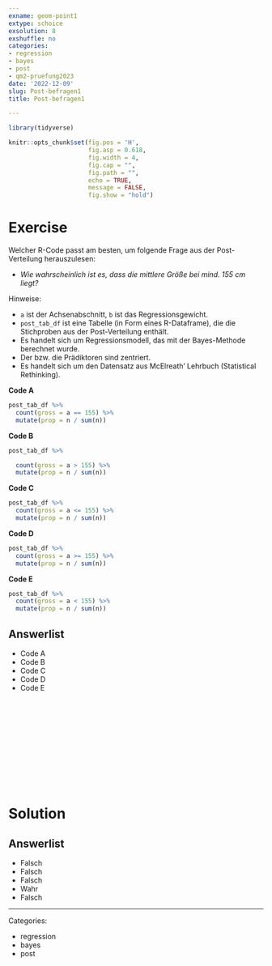 ```yaml
---
exname: geom-point1
extype: schoice
exsolution: 8
exshuffle: no
categories:
- regression
- bayes
- post
- qm2-pruefung2023
date: '2022-12-09'
slug: Post-befragen1
title: Post-befragen1

---
```





```r
library(tidyverse)

```


```r
knitr::opts_chunk$set(fig.pos = 'H',
                      fig.asp = 0.618,
                      fig.width = 4,
                      fig.cap = "", 
                      fig.path = "",
                      echo = TRUE,
                      message = FALSE,
                      fig.show = "hold")
```






# Exercise

Welcher R-Code passt am besten, 
um folgende Frage aus der Post-Verteilung herauszulesen:

- *Wie wahrscheinlich ist es, dass die mittlere Größe bei mind. 155 cm liegt?*

Hinweise:

- `a` ist der Achsenabschnitt, `b` ist das Regressionsgewicht.
- `post_tab_df` ist eine Tabelle (in Form eines R-Dataframe), die die Stichproben aus der Post-Verteilung enthält.
- Es handelt sich um Regressionsmodell, das mit der Bayes-Methode berechnet wurde.
- Der bzw. die Prädiktoren sind zentriert.
- Es handelt sich um den Datensatz aus McElreath' Lehrbuch (Statistical Rethinking).


**Code A**

```r
post_tab_df %>% 
  count(gross = a == 155) %>% 
  mutate(prop = n / sum(n))
```


**Code B**

```r
post_tab_df %>% 

  count(gross = a > 155) %>% 
  mutate(prop = n / sum(n))
```


**Code C**

```r
post_tab_df %>% 
  count(gross = a <= 155) %>% 
  mutate(prop = n / sum(n))
```



**Code D**

```r
post_tab_df %>% 
  count(gross = a >= 155) %>% 
  mutate(prop = n / sum(n))
```



**Code E**

```r
post_tab_df %>% 
  count(gross = a < 155) %>% 
  mutate(prop = n / sum(n))
```


Answerlist
----------
* Code A
* Code B
* Code C
* Code D
* Code E




</br>
</br>
</br>
</br>
</br>
</br>
</br>
</br>
</br>
</br>

# Solution




Answerlist
----------


* Falsch
* Falsch
* Falsch
* Wahr
* Falsch





---

Categories: 

- regression
- bayes
- post

